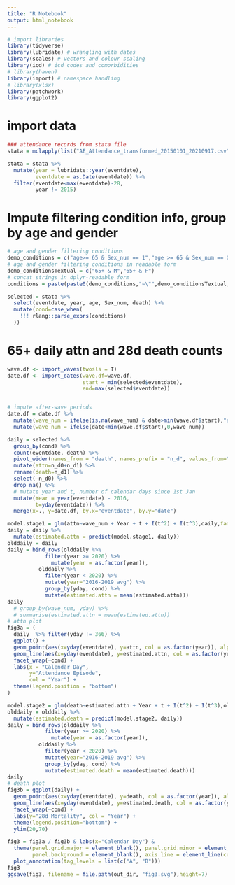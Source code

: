```yaml
---
title: "R Notebook"
output: html_notebook
---
```


```r
# import libraries
library(tidyverse)
library(lubridate) # wrangling with dates
library(scales) # vectors and colour scaling
library(icd) # icd codes and comorbidities
# library(haven)
library(import) # namespace handling
# library(xlsx)
library(patchwork)
library(ggplot2)
```

# import data

```r
### attendance records from stata file
stata = mclapply(list("AE_Attendance_transformed_20150101_20210917.csv"), import_csv, mc.cores=40)

stata = stata %>%
  mutate(year = lubridate::year(eventdate),
         eventdate = as.Date(eventdate)) %>% 
  filter(eventdate<max(eventdate)-28,
         year != 2015)
```

# Impute filtering condition info, group by age and gender

```r
# age and gender filtering conditions
demo_conditions = c("age>= 65 & Sex_num == 1","age >= 65 & Sex_num == 0")
# age and gender filtering conditions in readable form
demo_conditionsTextual = c("65+ & M","65+ & F")
# concat strings in dplyr-readable form
conditions = paste(paste0(demo_conditions,"~\"",demo_conditionsTextual,"\";"),collapse ='')

selected = stata %>%
  select(eventdate, year, age, Sex_num, death) %>%
  mutate(cond=case_when(
    !!! rlang::parse_exprs(conditions)
  ))
```

# 65+ daily attn and 28d death counts 

```r



wave.df <- import_waves(twosls = T)
date.df <- import_dates(wave.df=wave.df, 
                        start = min(selected$eventdate), 
                        end=max(selected$eventdate))


# impute after-wave periods
date.df = date.df %>%
  mutate(wave_num = ifelse(is.na(wave_num) & date>min(wave.df$start),"after-wave",wave_num))%>%
  mutate(wave_num = ifelse(date<min(wave.df$start),0,wave_num))

daily = selected %>% 
  group_by(cond) %>% 
  count(eventdate, death) %>%
  pivot_wider(names_from = "death", names_prefix = "n_d", values_from="n") %>%
  mutate(attn=n_d0+n_d1) %>%
  rename(death=n_d1) %>%
  select(-n_d0) %>%
  drop_na() %>%
  # mutate year and t, number of calendar days since 1st Jan
  mutate(Year = year(eventdate) - 2016,
         t=yday(eventdate)) %>% 
  merge(x=., y=date.df, by.x="eventdate", by.y="date")

model.stage1 = glm(attn~wave_num + Year + t + I(t^2) + I(t^3),daily,family="gaussian")
daily = daily %>%
  mutate(estimated.attn = predict(model.stage1, daily))
olddaily = daily
daily = bind_rows(olddaily %>%
            filter(year >= 2020) %>%
              mutate(year = as.factor(year)),
          olddaily %>%
            filter(year < 2020) %>%
            mutate(year="2016-2019 avg") %>%
            group_by(yday, cond) %>%
            mutate(estimated.attn = mean(estimated.attn)))
daily
  # group_by(wave_num, yday) %>%
  # summarise(estimated.attn = mean(estimated.attn))
# attn plot
fig3a = (
  daily  %>% filter(yday != 366) %>%
  ggplot() +
  geom_point(aes(x=yday(eventdate), y=attn, col = as.factor(year)), alpha=.1) +
  geom_line(aes(x=yday(eventdate), y=estimated.attn, col = as.factor(year))) +
  facet_wrap(~cond) +
  labs(x = "Calendar Day",
       y="Attendance Episode",
       col = "Year") +
  theme(legend.position = "bottom")
)

model.stage2 = glm(death~estimated.attn + Year + t + I(t^2) + I(t^3),olddaily,family="gaussian")
olddaily = olddaily %>%
  mutate(estimated.death = predict(model.stage2, daily))
daily = bind_rows(olddaily %>%
            filter(year >= 2020) %>%
              mutate(year = as.factor(year)),
          olddaily %>%
            filter(year < 2020) %>%
            mutate(year="2016-2019 avg") %>%
            group_by(yday, cond) %>%
            mutate(estimated.death = mean(estimated.death)))
daily
# death plot
fig3b = ggplot(daily) +
  geom_point(aes(x=yday(eventdate), y=death, col = as.factor(year)), alpha=.1) +
  geom_line(aes(x=yday(eventdate), y=estimated.death, col = as.factor(year))) +
  facet_wrap(~cond) +
  labs(y="28d Mortality", col = "Year") +
  theme(legend.position="bottom") +
  ylim(20,70)

fig3 = fig3a / fig3b & labs(x="Calendar Day") &
  theme(panel.grid.major = element_blank(), panel.grid.minor = element_blank(),
        panel.background = element_blank(), axis.line = element_line(colour = "black")) &
  plot_annotation(tag_levels = list(c("A", "B")))
fig3
ggsave(fig3, filename = file.path(out_dir, "fig3.svg"),height=7)
```

